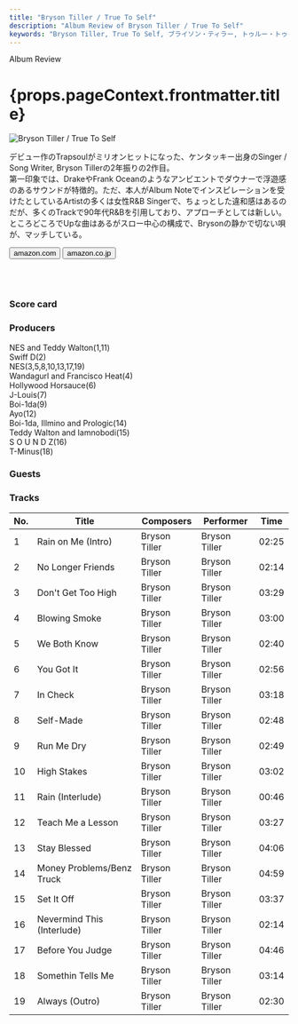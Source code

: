 ```yaml
---
title: "Bryson Tiller / True To Self"
description: "Album Review of Bryson Tiller / True To Self"
keywords: "Bryson Tiller, True To Self, ブライソン・ティラー, トゥルー・トゥー・セルフ"
---
```





<p className="largeP">Album Review</p>
<h1 className="h1--no--margin">{props.pageContext.frontmatter.title}</h1>

<Row  className="image-card-group">
	<Column colMd={"3"} colLg={"4"} noGutterMdLeft="">
       <ImageCard>

![Bryson Tiller / True To Self](../../images/cd/brysontiller1L.jpg)

</ImageCard>
	</Column>
	<Column colMd={"8"} colLg={"8"} noGutterMdLeft="">
	<p>
	デビュー作のTrapsoulがミリオンヒットになった、ケンタッキー出身のSinger / Song Writer, Bryson Tillerの2年振りの2作目。
	<br/>第一印象では、DrakeやFrank Oceanのようなアンビエントでダウナーで浮遊感のあるサウンドが特徴的。ただ、本人がAlbum Noteでインスピレーションを受けたとしているArtistの多くは女性R&B Singerで、ちょっとした違和感はあるのだが、多くのTrackで90年代R&Bを引用しており、アプローチとしては新しい。
	<br/>ところどころでUpな曲はあるがスロー中心の構成で、Brysonの静かで切ない唄が、マッチしている。
	</p>
	<div>
	  <Button className="button-right-mergin"  href="https://amzn.to/2EpKKdB" kind="primary" size="small" renderIcon={ArrowUpRight24}>
      amazon.com
    </Button>
    <Button className="button-right-mergin"  href="https://amzn.to/3hNh88s" kind="secondary" size="small" renderIcon={ArrowUpRight24}>
      amazon.co.jp
    </Button>
	</div>
	<a href="https://geo.music.apple.com/jp/album/true-to-self/1233821036?mt=1&app=music&ls=1&at=11lcug" style="display:inline-block;overflow:hidden;background:url(https://linkmaker.itunes.apple.com/ja-jp/lockup.svg?releaseDate=2017-05-26&kind=album&bubble=apple_music&style=mono-black) no-repeat;width:180px;height:45px;"></a>
	<a href="https://geo.music.apple.com/jp/album/true-to-self/1233821036?app=itunes&at=11lcug" style="display:inline-block;overflow:hidden;background:url(https://linkmaker.itunes.apple.com/ja-jp/badge-lrg.svg?releaseDate=2017-05-26&kind=album&bubble=itunes_music) no-repeat;width:140px;height:45px;"></a>
	</Column>
</Row>
<Row >
	<Column colMd={"4"} colLg={"4"} noGutterMdLeft="">
<div>
  <h3>Score card</h3>
	<SliderJS1 value="5" />
  <SliderJS2 value="1" />
	<SliderJS3 value="2" />
  <SliderJS4 value="8" />
</div>
</Column>
<Column colMd={"8"} colLg={"8"} noGutterMdLeft="">
<div>
<h3>Producers</h3>
<p>
	NES and Teddy Walton(1,11)
	<br/>Swiff D(2)
	<br/>NES(3,5,8,10,13,17,19)
	<br/>Wandagurl and Francisco Heat(4)
	<br/>Hollywood Horsauce(6)
	<br/>J-Louis(7)
	<br/>Boi-1da(9)
	<br/>Ayo(12)
	<br/>Boi-1da, Illmino and Prologic(14)
	<br/>Teddy Walton and Iamnobodi(15)
	<br/>S O U N D Z(16)
	<br/>T-Minus(18)
</p>
<h3>Guests</h3>
<p>
</p>
</div>
</Column>
</Row>

<h3>Tracks</h3>

| No. | Title                      | Composers     | Performer     | Time  |
| --- | -------------------------- | ------------- | ------------- | ----- |
| 1   | Rain on Me (Intro)         | Bryson Tiller | Bryson Tiller | 02:25 |
| 2   | No Longer Friends          | Bryson Tiller | Bryson Tiller | 02:14 |
| 3   | Don't Get Too High         | Bryson Tiller | Bryson Tiller | 03:29 |
| 4   | Blowing Smoke              | Bryson Tiller | Bryson Tiller | 03:00 |
| 5   | We Both Know               | Bryson Tiller | Bryson Tiller | 02:40 |
| 6   | You Got It                 | Bryson Tiller | Bryson Tiller | 02:56 |
| 7   | In Check                   | Bryson Tiller | Bryson Tiller | 03:18 |
| 8   | Self-Made                  | Bryson Tiller | Bryson Tiller | 02:48 |
| 9   | Run Me Dry                 | Bryson Tiller | Bryson Tiller | 02:49 |
| 10  | High Stakes                | Bryson Tiller | Bryson Tiller | 03:02 |
| 11  | Rain (Interlude)           | Bryson Tiller | Bryson Tiller | 00:46 |
| 12  | Teach Me a Lesson          | Bryson Tiller | Bryson Tiller | 03:27 |
| 13  | Stay Blessed               | Bryson Tiller | Bryson Tiller | 04:06 |
| 14  | Money Problems/Benz Truck  | Bryson Tiller | Bryson Tiller | 04:59 |
| 15  | Set It Off                 | Bryson Tiller | Bryson Tiller | 03:37 |
| 16  | Nevermind This (Interlude) | Bryson Tiller | Bryson Tiller | 02:14 |
| 17  | Before You Judge           | Bryson Tiller | Bryson Tiller | 04:46 |
| 18  | Somethin Tells Me          | Bryson Tiller | Bryson Tiller | 03:14 |
| 19  | Always (Outro)             | Bryson Tiller | Bryson Tiller | 02:30 |
